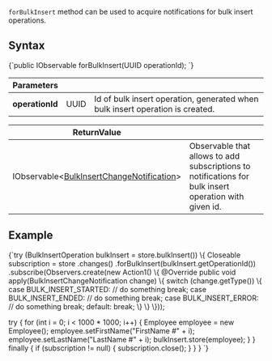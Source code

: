 
`forBulkInsert` method can be used to acquire notifications for bulk insert operations.

## Syntax

<TabItem value="bulk_insert_changes_1" label="bulk_insert_changes_1">
<CodeBlock language="java">
{`public IObservable<BulkInsertChangeNotification> forBulkInsert(UUID operationId);
`}
</CodeBlock>
</TabItem>

| Parameters | | |
| ------------- | ------------- | ----- |
| **operationId** | UUID | Id of bulk insert operation, generated when bulk insert operation is created. |

| ReturnValue | |
| ------------- | ----- |
| IObservable&lt;[BulkInsertChangeNotification](../../glossary/bulk-insert-change-notification.mdx)&gt; | Observable that allows to add subscriptions to notifications for bulk insert operation with given id. |

## Example

<TabItem value="bulk_insert_changes_2" label="bulk_insert_changes_2">
<CodeBlock language="java">
{`try (BulkInsertOperation bulkInsert = store.bulkInsert()) \{
  Closeable subscription = store
    .changes()
    .forBulkInsert(bulkInsert.getOperationId())
    .subscribe(Observers.create(new Action1<BulkInsertChangeNotification>() \{
      @Override
      public void apply(BulkInsertChangeNotification change) \{
        switch (change.getType()) \{
          case BULK_INSERT_STARTED:
            // do something
            break;
          case BULK_INSERT_ENDED:
            // do something
            break;
          case BULK_INSERT_ERROR:
            // do something
            break;
          default:
            break;
        \}
      \}
    \}));

  try \{
    for (int i = 0; i < 1000 * 1000; i++) \{
      Employee employee = new Employee();
      employee.setFirstName("FirstName #" + i);
      employee.setLastName("LastName #" + i);
      bulkInsert.store(employee);
    \}
  \} finally \{
    if (subscription != null) \{
      subscription.close();
    \}
  \}
\}
`}
</CodeBlock>
</TabItem>


